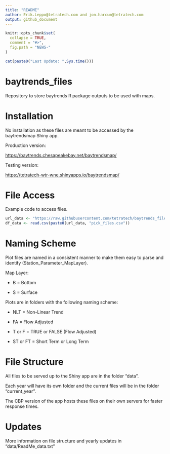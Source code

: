 ```yaml
---
title: "README"
author: Erik.Leppo@tetratech.com and jon.harcum@tetratech.com
output: github_document
---
```

<!-- NEWS.md is generated from README.Rmd. Please edit that file -->

```r
knitr::opts_chunk$set(
  collapse = TRUE,
  comment = "#>",
  fig.path = "NEWS-"
)
```

```r
cat(paste0("Last Update: ",Sys.time()))
```

# baytrends_files

Repository to store baytrends R package outputs to be used with maps.

<!-- badges: start -->

<!-- badges: end -->

# Installation

No installation as these files are meant to be accessed by the baytrendsmap Shiny app.

Production version:

<https://baytrends.chesapeakebay.net/baytrendsmap/>

Testing version:

<https://tetratech-wtr-wne.shinyapps.io/baytrendsmap/>

# File Access

Example code to access files.

``` r
url_data <- "https://raw.githubusercontent.com/tetratech/baytrends_files/main/data/"
df_data <- read.csv(paste0(url_data, "pick_files.csv")) 
```

# Naming Scheme

Plot files are named in a consistent manner to make them easy to parse and identify (Station_Parameter_MapLayer).

Map Layer:

-   B = Bottom

-   S = Surface

Plots are in folders with the following naming scheme:

-   NLT = Non-Linear Trend

-   FA = Flow Adjusted

-   T or F = TRUE or FALSE (Flow Adjusted)

-   ST or FT = Short Term or Long Term

# File Structure

All files to be served up to the Shiny app are in the folder "data".

Each year will have its own folder and the current files will be in the folder "current_year".

The CBP version of the app hosts these files on their own servers for faster response times.

# Updates

More information on file structure and yearly updates in "data/ReadMe_data.txt"
